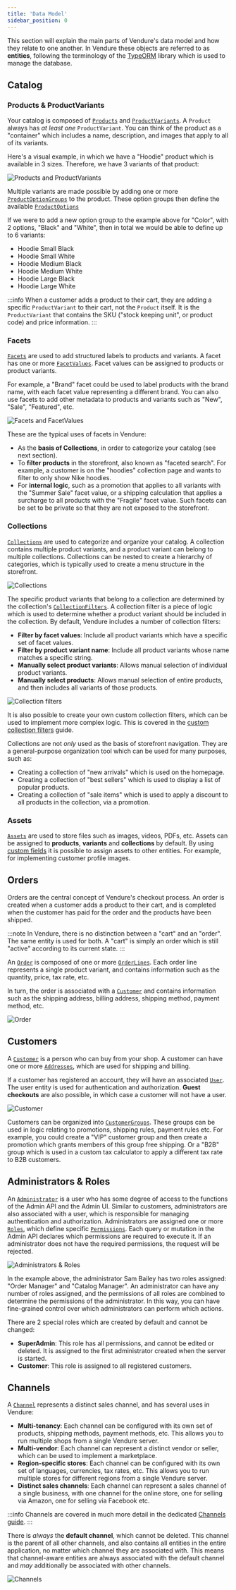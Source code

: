 ```yaml
---
title: 'Data Model'
sidebar_position: 0
---
```


This section will explain the main parts of Vendure's data model and how they relate to one another. In Vendure these
objects are referred to as **entities**, following the terminology of the [TypeORM](https://typeorm.io/entities) library which
is used to manage the database.

## Catalog

### Products & ProductVariants

Your catalog is composed of [`Products`](/reference/typescript-api/entities/product/) and [`ProductVariants`](/reference/typescript-api/entities/product-variant/).
A `Product` always has _at least one_ `ProductVariant`. You can think of the product as a "container" which includes a name, description, and images that apply to all of
its variants.

Here's a visual example, in which we have a "Hoodie" product which is available in 3 sizes. Therefore, we have
3 variants of that product:

![Products and ProductVariants](./products-variants.webp)

Multiple variants are made possible by adding one or more [`ProductOptionGroups`](/reference/typescript-api/entities/product-option-group) to
the product. These option groups then define the available [`ProductOptions`](/reference/typescript-api/entities/product-option)

If we were to add a new option group to the example above for "Color", with 2 options, "Black" and "White", then in total
we would be able to define up to 6 variants:

- Hoodie Small Black
- Hoodie Small White
- Hoodie Medium Black
- Hoodie Medium White
- Hoodie Large Black
- Hoodie Large White

:::info
When a customer adds a product to their cart, they are adding a specific `ProductVariant` to their cart, not the `Product` itself.
It is the `ProductVariant` that contains the SKU ("stock keeping unit", or product code) and price information.
:::

### Facets

[`Facets`](/reference/typescript-api/entities/facet/) are used to add structured labels to products and variants. A facet has
one or more [`FacetValues`](/reference/typescript-api/entities/facet-value/). Facet values can be assigned to products or
product variants.

For example, a "Brand" facet could be used to label products with the brand name, with each facet value representing a different brand. You can
also use facets to add other metadata to products and variants such as "New", "Sale", "Featured", etc.

![Facets and FacetValues](./facets.webp)

These are the typical uses of facets in Vendure:

- As the **basis of Collections**, in order to categorize your catalog (see next section).
- To **filter products** in the storefront, also known as "faceted search". For example, a customer is on the "hoodies" collection
page and wants to filter to only show Nike hoodies.
- For **internal logic**, such as a promotion that applies to all variants with the "Summer Sale" facet value, or a shipping calculation
that applies a surcharge to all products with the "Fragile" facet value. Such facets can be set to be private so that they
are not exposed to the storefront.

### Collections

[`Collections`](/reference/typescript-api/entities/collection/) are used to categorize and organize your catalog. A collection
contains multiple product variants, and a product variant can belong to multiple collections. Collections can be nested to
create a hierarchy of categories, which is typically used to create a menu structure in the storefront.

![Collections](./collections.webp)

The specific product variants that belong to a collection are determined by the collection's [`CollectionFilters`](/reference/typescript-api/configuration/collection-filter/).
A collection filter is a piece of logic which is used to determine whether a product variant should be included in the collection. By default, Vendure
includes a number of collection filters:

- **Filter by facet values**: Include all product variants which have a specific set of facet values.
- **Filter by product variant name**: Include all product variants whose name matches a specific string.
- **Manually select product variants**: Allows manual selection of individual product variants.
- **Manually select products**: Allows manual selection of entire products, and then includes all variants of those products.

![Collection filters](./collection-filters.webp)

It is also possible to create your own custom collection filters, which can be used to implement more complex logic. This is
covered in the [custom collection filters](/TODO) guide.

Collections are not _only_ used as the basis of storefront navigation. They are a general-purpose organization tool which can be used
for many purposes, such as:

- Creating a collection of "new arrivals" which is used on the homepage.
- Creating a collection of "best sellers" which is used to display a list of popular products.
- Creating a collection of "sale items" which is used to apply a discount to all products in the collection, via a promotion.

### Assets

[`Assets`](/reference/typescript-api/entities/asset/) are used to store files such as images, videos, PDFs, etc. Assets can be
assigned to **products**, **variants** and **collections** by default. By using [custom fields](/guides/concepts/custom-fields/) it is
possible to assign assets to other entities. For example, for implementing customer profile images.

## Orders

Orders are the central concept of Vendure's checkout process. An order is created when a customer adds a product to their cart, and
is completed when the customer has paid for the order and the products have been shipped.

:::note
In Vendure, there is no distinction between a "cart" and an "order". The same entity is used for both. A "cart" is simply an order
which is still "active" according to its current state.
:::

An [`Order`](/reference/typescript-api/entities/order/) is composed of one or more [`OrderLines`](/reference/typescript-api/entities/order-line/).
Each order line represents a single product variant, and contains information such as the quantity, price, tax rate, etc.

In turn, the order is associated with a [`Customer`](/reference/typescript-api/entities/customer/) and contains information such as
the shipping address, billing address, shipping method, payment method, etc.

![Order](./order.webp)

## Customers

A [`Customer`](/reference/typescript-api/entities/customer/) is a person who can buy from your shop. A customer can have one or more
[`Addresses`](/reference/typescript-api/entities/address/), which are used for shipping and billing.

If a customer has registered an account, they will have an associated [`User`](/reference/typescript-api/entities/user/). The user
entity is used for authentication and authorization. **Guest checkouts** are also possible, in which case a customer will not have a user.

![Customer](./customer.webp)

Customers can be organized into [`CustomerGroups`](/reference/typescript-api/entities/customer-group/). These groups can be used in
logic relating to promotions, shipping rules, payment rules etc. For example, you could create a "VIP" customer group and then create
a promotion which grants members of this group free shipping. Or a "B2B" group which is used in a custom tax calculator to
apply a different tax rate to B2B customers.

## Administrators & Roles

An [`Administrator`](/reference/typescript-api/entities/administrator/) is a user who has some degree of access to the
functions of the Admin API and the Admin UI. Similar to customers, administrators are also associated with a user, which
is responsible for managing authentication and authorization.
Administrators are assigned one or more [`Roles`](/reference/typescript-api/entities/role/),
which define specific [`Permissions`](/reference/typescript-api/common/permission/). Each query or mutation in the Admin API
declares which permissions are required to execute it. If an administrator does not have the required permissions, the request
will be rejected.

![Administrators & Roles](./admin-role.webp)

In the example above, the administrator Sam Bailey has two roles assigned: "Order Manager" and "Catalog Manager". An administrator
can have any number of roles assigned, and the permissions of all roles are combined to determine the permissions of the
administrator. In this way, you can have fine-grained control over which administrators can perform which actions.

There are 2 special roles which are created by default and cannot be changed:

- **SuperAdmin**: This role has all permissions, and cannot be edited or deleted. It is assigned to the first administrator
  created when the server is started.
- **Customer**: This role is assigned to all registered customers.

## Channels

A [`Channel`](/reference/typescript-api/entities/channel/) represents a distinct sales channel, and has several uses in Vendure:

- **Multi-tenancy**: Each channel can be configured with its own set of products, shipping methods, payment methods, etc. This
  allows you to run multiple shops from a single Vendure server.
- **Multi-vendor**: Each channel can represent a distinct vendor or seller, which can be used to implement a marketplace.
- **Region-specific stores**: Each channel can be configured with its own set of languages, currencies, tax rates, etc. This
  allows you to run multiple stores for different regions from a single Vendure server.
- **Distinct sales channels**: Each channel can represent a sales channel of a single business, with one channel for the online
  store, one for selling via Amazon, one for selling via Facebook etc.

:::info
Channels are covered in much more detail in the dedicated [Channels guide](/guides/core-concepts/channels/).
:::

There is _always_ the **default channel**, which cannot be deleted. This channel is the parent of all other channels, and also
contains all entities in the entire application, no matter which channel they are associated with. This means that channel-aware
entities are always associated with the default channel and _may_ additionally be associated with other channels.

![Channels](./channels.webp)

